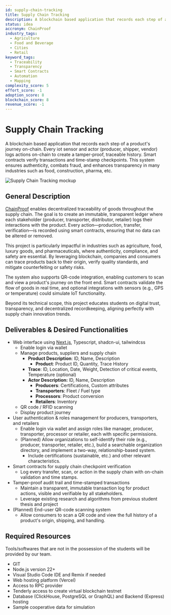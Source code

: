 ```yaml
---
id: supply-chain-tracking
title: Supply Chain Tracking
description: A blockchain based application that records each step of a product's journey on-chain. Every iot sensor and actor (producer, shipper, vendor) logs actions on-chain to create a tamper-proof, traceable history. Smart contracts verify transactions and time-stamp checkpoints. This system ensures authenticity, combats fraud, and enhances transparency in many industries such as food, construction, pharma, etc.
status: idea
accronym: ChainProof
industry_tags:
  - Agriculture
  - Food and Beverage
  - Cities
  - Retail
keyword_tags:
  - Traceability
  - Transparency
  - Smart Contracts
  - Automation
  - Mapping
complexity_score: 5
effort_score: -1
adoption_score: 8
blockchain_score: 8
revenue_score: -1
---
```




# Supply Chain Tracking

A blockchain based application that records each step of a product's journey on-chain. Every iot sensor and actor (producer, shipper, vendor) logs actions on-chain to create a tamper-proof, traceable history. Smart contracts verify transactions and time-stamp checkpoints. This system ensures authenticity, combats fraud, and enhances transparency in many industries such as food, construction, pharma, etc.

![Supply Chain Tracking mockup](/images/project/supply-chain-tracking.jpg)

## General Description

[ChainProof](https://chainproof.monark.io) enables decentralized traceability of goods throughout the supply chain. The goal is to create an immutable, transparent ledger where each stakeholder (producer, transporter, distributor, retailer) logs their interactions with the product. Every action—production, transfer, verification—is recorded using smart contracts, ensuring that no data can be altered or removed.

This project is particularly impactful in industries such as agriculture, food, luxury goods, and pharmaceuticals, where authenticity, compliance, and safety are essential. By leveraging blockchain, companies and consumers can trace products back to their origin, verify quality standards, and mitigate counterfeiting or safety risks.

The system also supports QR-code integration, enabling customers to scan and view a product's journey on the front end. Smart contracts validate the flow of goods in real time, and optional integrations with sensors (e.g., GPS or temperature) could simulate IoT functionality.

Beyond its technical scope, this project educates students on digital trust, transparency, and decentralized recordkeeping, aligning perfectly with supply chain innovation trends.

## Deliverables & Desired Functionalities

- Web interface using [Next.js](http://next.js/), Typescript, shadcn-ui, tailwindcss
    - Enable login via wallet
    - Manage products, suppliers and supply chain
        - **Product Description**: ID, Name, Description
            - **Product**: Product ID, Quantity, Trace History
        - **Trace**: ID, Location, Date, Weight, Detection of critical events, Temperature (optional)
        - **Actor Description:** ID, Name, Description
            - **Producers**: Certifications, Custom attributes
            - **Transporters**: Fleet / Fuel type
            - **Processors**: Product conversion
            - **Retailers**: Inventory
    - QR code / RFID scanning
    - Display product journey
- User authentication & roles management for producers, transporters, and retailers
    - Enable login via wallet and assign roles like manager, producer, transporter, processor or retailer, each with specific permissions.
    - (Planned) Allow organizations to self-identify their role (e.g., producer, transporter, retailer, etc.), build a searchable organization directory, and implement a two-way, relationship-based system.
        - Include certifications (sustainable, etc.) and other relevant characteristics.
- Smart contracts for supply chain checkpoint verification
    - Log every transfer, scan, or action in the supply chain with on-chain validation and time stamps.
- Tamper-proof audit trail and time-stamped transactions
    - Maintain a transparent, immutable transaction log for product actions, visible and verifiable by all stakeholders.
    - Leverage existing research and algorithms from previous student thesis and project
- (Planned) End-user QR-code scanning system
    - Allow consumers to scan a QR code and view the full history of a product's origin, shipping, and handling.


## Required Resources

Tools/softwares that are not in the possession of the students will be provided by our team.

- GIT
- Node.js version 22+
- Visual Studio Code IDE and Remix if needed
- Web hosting platform (Vercel)
- Access to RPC provider
- Tenderly access to create virtual blockchain testnet
- Database (ClickHouse, PostgreSQL or GraphQL) and Backend (Express) hosting
- Sample cooperative data for simulation

